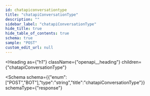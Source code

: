 ```yaml
---
id: chatapiconversationtype
title: "chatapiConversationType"
description: ""
sidebar_label: "chatapiConversationType"
hide_title: true
hide_table_of_contents: true
schema: true
sample: "POST"
custom_edit_url: null
---
```



<Heading
  as={"h1"}
  className={"openapi__heading"}
  children={"chatapiConversationType"}
>
</Heading>





<Schema
  schema={{"enum":["POST","BOT"],"type":"string","title":"chatapiConversationType"}}
  schemaType={"response"}
>
  
</Schema>
            